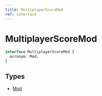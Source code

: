 ```yaml
---
title: MultiplayerScoreMod
ref: interface
---
```


# MultiplayerScoreMod

```ts
interface MultiplayerScoreMod {
  acronym: Mod;
}
```

## Types

- [Mod](/references/mod)
